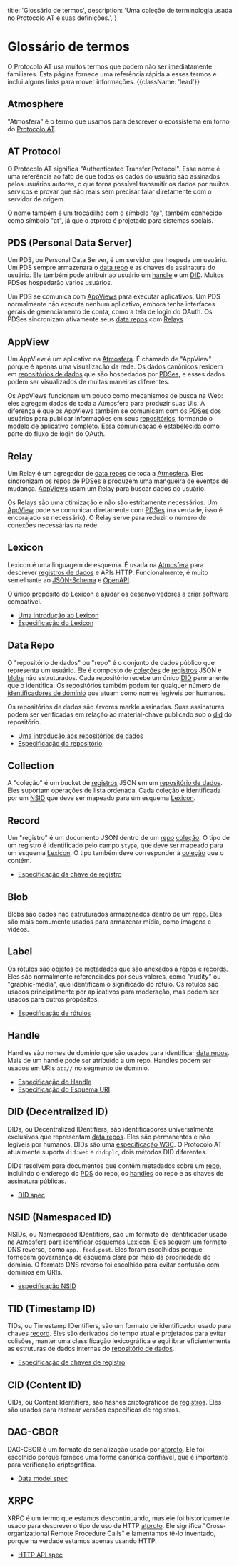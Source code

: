  title: 'Glossário de termos',
  description:
    'Uma coleção de terminologia usada no Protocolo AT e suas definições.',
}

# Glossário de termos

O Protocolo AT usa muitos termos que podem não ser imediatamente familiares. Esta página fornece uma referência rápida a esses termos e inclui alguns links para mover informações. {{className: 'lead'}}

## Atmosphere

"Atmosfera" é o termo que usamos para descrever o ecossistema em torno do [Protocolo AT](#at-protocol).

## AT Protocol

O Protocolo AT significa "Authenticated Transfer Protocol". Esse nome é uma referência ao fato de que todos os dados do usuário são assinados pelos usuários autores, o que torna possível transmitir os dados por muitos serviços e provar que são reais sem precisar falar diretamente com o servidor de origem.

O nome também é um trocadilho com o símbolo "@", também conhecido como símbolo "at", já que o atproto é projetado para sistemas sociais.

## PDS (Personal Data Server)

Um PDS, ou Personal Data Server, é um servidor que hospeda um usuário. Um PDS sempre armazenará o [data repo](#data-repo) e as chaves de assinatura do usuário. Ele também pode atribuir ao usuário um [handle](#handle) e um [DID](#did-decentralized-id). Muitos PDSes hospedarão vários usuários.

Um PDS se comunica com [AppViews](#appview) para executar aplicativos. Um PDS normalmente não executa nenhum aplicativo, embora tenha interfaces gerais de gerenciamento de conta, como a tela de login do OAuth. Os PDSes sincronizam ativamente seus [data repos](#data-repo) com [Relays](#relay).

## AppView

Um AppView é um aplicativo na [Atmosfera](#atmosphere). É chamado de "AppView" porque é apenas uma visualização da rede. Os dados canônicos residem em [repositórios de dados](#data-repo) que são hospedados por [PDSes](#pds-personal-data-server), e esses dados podem ser visualizados de muitas maneiras diferentes.

Os AppViews funcionam um pouco como mecanismos de busca na Web: eles agregam dados de toda a Atmosfera para produzir suas UIs. A diferença é que os AppViews também se comunicam com os [PDSes](#pds) dos usuários para publicar informações em seus [repositórios](#data-repo), formando o modelo de aplicativo completo. Essa comunicação é estabelecida como parte do fluxo de login do OAuth.

## Relay

Um Relay é um agregador de [data repos](#data-repo) de toda a [Atmosfera](#atmosphere). Eles sincronizam os repos de [PDSes](#pds) e produzem uma mangueira de eventos de mudança. [AppViews](#appview) usam um Relay para buscar dados do usuário.

Os Relays são uma otimização e não são estritamente necessários. Um [AppView](#appview) pode se comunicar diretamente com [PDSes](#pds) (na verdade, isso é encorajado se necessário). O Relay serve para reduzir o número de conexões necessárias na rede.

## Lexicon

Lexicon é uma linguagem de esquema. É usada na [Atmosfera](#atmosphere) para descrever [registros de dados](#registro) e APIs HTTP. Funcionalmente, é muito semelhante ao [JSON-Schema](https://json-schema.org/) e [OpenAPI](https://www.openapis.org/).

O único propósito do Lexicon é ajudar os desenvolvedores a criar software compatível.

- [Uma introdução ao Lexicon](/guides/lexicon)
- [Especificação do Lexicon](/specs/lexicon)

## Data Repo

O "repositório de dados" ou "repo" é o conjunto de dados público que representa um usuário. Ele é composto de [coleções](#collection) de [registros](#record) JSON e [blobs](#blob) não estruturados. Cada repositório recebe um único [DID](#did-decentralized-id) permanente que o identifica. Os repositórios também podem ter qualquer número de [identificadores de domínio](#handle) que atuam como nomes legíveis por humanos.

Os repositórios de dados são árvores merkle assinadas. Suas assinaturas podem ser verificadas em relação ao material-chave publicado sob o [did](#did-decentralized-id) do repositório.

- [Uma introdução aos repositórios de dados](/guides/data-repos)
- [Especificação do repositório](/specs/repository)

## Collection

A "coleção" é um bucket de [registros](#record) JSON em um [repositório de dados](#data-repo). Eles suportam operações de lista ordenada. Cada coleção é identificada por um [NSID](#nsid-namespaced-id) que deve ser mapeado para um esquema [Lexicon](#lexicon).

## Record

Um "registro" é um documento JSON dentro de um [repo](#data-repo) [coleção](#collection). O tipo de um registro é identificado pelo campo `$type`, que deve ser mapeado para um esquema [Lexicon](#lexicon). O tipo também deve corresponder à [coleção](#collection) que o contém.

- [Especificação da chave de registro](/specs/record-key)

## Blob

Blobs são dados não estruturados armazenados dentro de um [repo](#data-repo). Eles são mais comumente usados ​​para armazenar mídia, como imagens e vídeos.

## Label

Os rótulos são objetos de metadados que são anexados a [repos](#data-repo) e [records](#record). Eles são normalmente referenciados por seus valores, como "nudity" ou "graphic-media", que identificam o significado do rótulo. Os rótulos são usados ​​principalmente por aplicativos para moderação, mas podem ser usados ​​para outros propósitos.

- [Especificação de rótulos](/specs/label)

## Handle

Handles são nomes de domínio que são usados ​​para identificar [data repos](#data-repo). Mais de um handle pode ser atribuído a um repo. Handles podem ser usados ​​em URIs `at://` no segmento de domínio.

- [Especificação do Handle](/specs/handle)
- [Especificação do Esquema URI](/specs/at-uri-scheme)

## DID (Decentralized ID)

DIDs, ou Decentralized IDentifiers, são identificadores universalmente exclusivos que representam [data repos](#data-repo). Eles são permanentes e não legíveis por humanos. DIDs são uma [especificação W3C](https://www.w3.org/TR/did-core/). O Protocolo AT atualmente suporta `did:web` e `did:plc`, dois métodos DID diferentes.

DIDs resolvem para documentos que contêm metadados sobre um [repo](#data-repo), incluindo o endereço do [PDS](#pds) do repo, os [handles](#handle) do repo e as chaves de assinatura públicas.

- [DID spec](/specs/did)

## NSID (Namespaced ID)

NSIDs, ou Namespaced IDentifiers, são um formato de identificador usado na [Atmosfera](#atmosphere) para identificar esquemas [Lexicon](#lexicon). Eles seguem um formato DNS reverso, como `app..feed.post`. Eles foram escolhidos porque fornecem governança de esquema clara por meio da propriedade do domínio. O formato DNS reverso foi escolhido para evitar confusão com domínios em URIs.

- [especificação NSID](/specs/nsid)

## TID (Timestamp ID)

TIDs, ou Timestamp IDentifiers, são um formato de identificador usado para chaves [record](#record). Eles são derivados do tempo atual e projetados para evitar colisões, manter uma classificação lexicográfica e equilibrar eficientemente as estruturas de dados internas do [repositório de dados](#data-repo).

- [Especificação de chaves de registro](/specs/record-key)

## CID (Content ID)

CIDs, ou Content Identifiers, são hashes criptográficos de [registros](#record). Eles são usados ​​para rastrear versões específicas de registros.

## DAG-CBOR

DAG-CBOR é um formato de serialização usado por [atproto](#at-protocol). Ele foi escolhido porque fornece uma forma canônica confiável, que é importante para verificação criptográfica.

- [Data model spec](/specs/data-model)

## XRPC

XRPC é um termo que estamos descontinuando, mas ele foi historicamente usado para descrever o tipo de uso de HTTP [atproto](#at-protocol). Ele significa "Cross-organizational Remote Procedure Calls" e lamentamos tê-lo inventado, porque na verdade estamos apenas usando HTTP.

- [HTTP API spec](/specs/xrpc)
